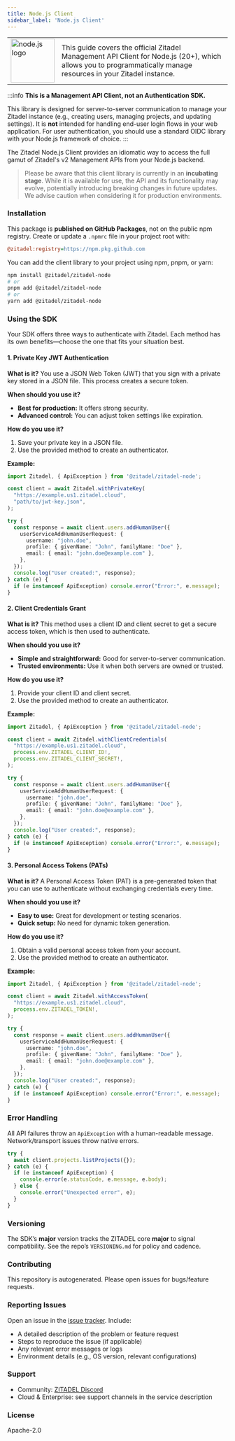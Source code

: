 ```yaml
---
title: Node.js Client
sidebar_label: 'Node.js Client'
---
```


<table>
	<tr>
		<td width="100px">
			<img width="100px" src="/docs/img/tech/nodejs.svg" alt="node.js logo"/>
		</td>
		<td>
			This guide covers the official Zitadel Management API Client for Node.js (20+), which allows you to programmatically manage resources in your Zitadel instance.
		</td>
	</tr>
</table>

:::info
**This is a Management API Client, not an Authentication SDK.**

This library is designed for server-to-server communication to manage your Zitadel instance (e.g., creating users, managing projects, and updating settings). It is **not** intended for handling end-user login flows in your web application. For user authentication, you should use a standard OIDC library with your Node.js framework of choice.
:::

The Zitadel Node.js Client provides an idiomatic way to access the full gamut of Zitadel's v2 Management APIs from your Node.js backend.

> Please be aware that this client library is currently in an **incubating stage**.
While it is available for use, the API and its functionality may evolve, potentially introducing
breaking changes in future updates. We advise caution when considering it for production environments.

### Installation

This package is **published on GitHub Packages**, not on the public npm registry. Create or update a `.npmrc`
file in your project root with:

```ini
@zitadel:registry=https://npm.pkg.github.com
```

You can add the client library to your project using npm, pnpm, or yarn:

```bash
npm install @zitadel/zitadel-node
# or
pnpm add @zitadel/zitadel-node
# or
yarn add @zitadel/zitadel-node
```

### Using the SDK

Your SDK offers three ways to authenticate with Zitadel. Each method has its
own benefits—choose the one that fits your situation best.

#### 1. Private Key JWT Authentication

**What is it?**
You use a JSON Web Token (JWT) that you sign with a private key stored in a
JSON file. This process creates a secure token.

**When should you use it?**

- **Best for production:** It offers strong security.
- **Advanced control:** You can adjust token settings like expiration.

**How do you use it?**

1. Save your private key in a JSON file.
2. Use the provided method to create an authenticator.

**Example:**

```ts
import Zitadel, { ApiException } from '@zitadel/zitadel-node';

const client = await Zitadel.withPrivateKey(
  "https://example.us1.zitadel.cloud",
  "path/to/jwt-key.json",
);

try {
  const response = await client.users.addHumanUser({
    userServiceAddHumanUserRequest: {
      username: "john.doe",
      profile: { givenName: "John", familyName: "Doe" },
      email: { email: "john.doe@example.com" },
    },
  });
  console.log("User created:", response);
} catch (e) {
  if (e instanceof ApiException) console.error("Error:", e.message);
}
```

#### 2. Client Credentials Grant

**What is it?**
This method uses a client ID and client secret to get a secure access token,
which is then used to authenticate.

**When should you use it?**

- **Simple and straightforward:** Good for server-to-server communication.
- **Trusted environments:** Use it when both servers are owned or trusted.

**How do you use it?**

1. Provide your client ID and client secret.
2. Use the provided method to create an authenticator.

**Example:**

```ts
import Zitadel, { ApiException } from '@zitadel/zitadel-node';

const client = await Zitadel.withClientCredentials(
  "https://example.us1.zitadel.cloud",
  process.env.ZITADEL_CLIENT_ID!,
  process.env.ZITADEL_CLIENT_SECRET!,
);

try {
  const response = await client.users.addHumanUser({
    userServiceAddHumanUserRequest: {
      username: "john.doe",
      profile: { givenName: "John", familyName: "Doe" },
      email: { email: "john.doe@example.com" },
    },
  });
  console.log("User created:", response);
} catch (e) {
  if (e instanceof ApiException) console.error("Error:", e.message);
}
```

#### 3. Personal Access Tokens (PATs)

**What is it?**
A Personal Access Token (PAT) is a pre-generated token that you can use to
authenticate without exchanging credentials every time.

**When should you use it?**

- **Easy to use:** Great for development or testing scenarios.
- **Quick setup:** No need for dynamic token generation.

**How do you use it?**

1. Obtain a valid personal access token from your account.
2. Use the provided method to create an authenticator.

**Example:**

```ts
import Zitadel, { ApiException } from '@zitadel/zitadel-node';

const client = await Zitadel.withAccessToken(
  "https://example.us1.zitadel.cloud",
  process.env.ZITADEL_TOKEN!,
);

try {
  const response = await client.users.addHumanUser({
    userServiceAddHumanUserRequest: {
      username: "john.doe",
      profile: { givenName: "John", familyName: "Doe" },
      email: { email: "john.doe@example.com" },
    },
  });
  console.log("User created:", response);
} catch (e) {
  if (e instanceof ApiException) console.error("Error:", e.message);
}
```

### Error Handling

All API failures throw an `ApiException` with a human-readable message.
Network/transport issues throw native errors.

```ts
try {
  await client.projects.listProjects({});
} catch (e) {
  if (e instanceof ApiException) {
    console.error(e.statusCode, e.message, e.body);
  } else {
    console.error("Unexpected error", e);
  }
}
```

### Versioning

The SDK’s **major** version tracks the ZITADEL core **major** to signal
compatibility. See the repo’s `VERSIONING.md` for policy and cadence.

### Contributing

This repository is autogenerated. Please open issues for bugs/feature requests.

### Reporting Issues

Open an issue in the [issue tracker](https://github.com/zitadel/client-nodejs/issues). Include:

- A detailed description of the problem or feature request
- Steps to reproduce the issue (if applicable)
- Any relevant error messages or logs
- Environment details (e.g., OS version, relevant configurations)

### Support

- Community: [ZITADEL Discord](https://zitadel.com/chat)
- Cloud & Enterprise: see support channels in the service description

### License

Apache-2.0
